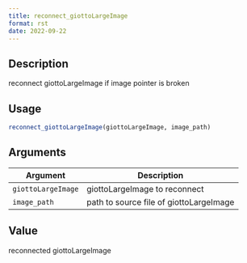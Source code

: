 ```yaml
--- 
title: reconnect_giottoLargeImage 
format: rst 
date: 2022-09-22 
--- 
```


## Description

reconnect giottoLargeImage if image pointer is broken


## Usage

```r
reconnect_giottoLargeImage(giottoLargeImage, image_path)
```


## Arguments

Argument      |Description
------------- |----------------
`giottoLargeImage`     |     giottoLargeImage to reconnect
`image_path`     |     path to source file of giottoLargeImage


## Value

reconnected giottoLargeImage


